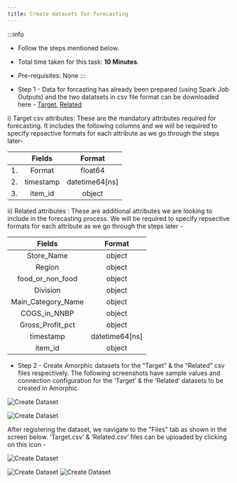```yaml
---
title: Create datasets for forecasting
---
```


:::info
- Follow the steps mentioned below.
- Total time taken for this task:  **10 Minutes**.
- Pre-requisites: None
:::

- Step 1 - Data for forcasting has already been prepared (using Spark Job Outputs) and the two datatsets in csv file format can be downloaded here -  [Target](./media/Target.csv), [Related](./media/Related.csv)

i) Target csv attributes: These are the mandatory attributes required for forecasting. It includes the following columns and we will be required to specify repsective formats for each attribute as we go through the steps later-

|      | Fields      | Format |
| :----: | :----: | :----: | 
| 1.| Format       | float64        |  
| 2.| timestamp       | datetime64[ns]       |  
| 3.| item_id       | object      |  


ii) Related attributes : These are additional attributes we are looking to include in the forecasting process. We will be required to specify repsective formats for each attribute as we go through the steps later -

|Fields | Format |
| :----: | :----: | 
|Store_Name|               object|
|Region        |              object|
|food_or_non_food  |          object|
|Division          |          object|
|Main_Category_Name  |object|
|COGS_in_NNBP     |     object|
|Gross_Profit_pct    |       object|
|timestamp            |   datetime64[ns]|
|item_id             |          object|

- Step 2 - Create Amorphic datasets for the “Target” & the “Related” csv files respectively. 
The following screenshots have sample values and connection configuration for the ‘Target’ & the ‘Related’ datasets to be created in Amorphic.
 
![Create Dataset](./media/target_sample_values_and_connection.png)

![Create Dataset](./media/related_sample_values_and_connection.png)

After registering the dataset, we navigate to the "Files" tab as shown in the screen below. ‘Target.csv’ & ‘Related.csv’ files can be uploaded by clicking on this icon -

 ![Create Dataset](./media/Upload.png) 

![Create Dataset](./media/Upload_Target_CSV.png)
![Create Dataset](./media/Upload_Related_CSV.png)
